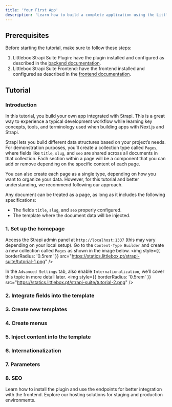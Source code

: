 ```yaml
---
title: 'Your First App'
description: 'Learn how to build a complete application using the Littlebox Strapi Suite Plugin and the Littlebox Strapi Suite Frontend'
---
```


## Prerequisites
Before starting the tutorial, make sure to follow these steps:
1. Littlebox Strapi Suite Plugin: have the plugin installed and configured as described in the [backend documentation](/backend/installation).
2. Littlebox Strapi Suite Frontend: have the frontend installed and configured as described in the [frontend documentation](/frontend/installation).

## Tutorial
### Introduction
In this tutorial, you build your own app integrated with Strapi.
This is a great way to experience a typical development workflow while learning key concepts, tools, and terminology 
used when building apps with Next.js and Strapi.

Strapi lets you build different data structures based on your project’s needs. For demonstration purposes, 
you’ll create a collection type called `Pages`, where fields like `title`, `slug`, and `seo` are shared across all documents 
in that collection. Each section within a page will be a component that you can add or remove depending on the specific 
content of each page. 

You can also create each page as a single type, depending on how you want to organize your data. 
However, for this tutorial and better understanding, we recommend following our approach. 

Any document can be treated as a page, as long as it includes the following specifications:
- The fields `title`, `slug`, and `seo` properly configured.
- The template where the document data will be injected.

### 1. Set up the homepage
Access the Strapi admin panel at `http://localhost:1337` (this may vary depending on your local setup). Go to the `Content-Type Builder` 
and create a new collection called `Pages` as shown in the image below.
<img
  style={{ borderRadius: '0.5rem' }}
  src="https://statics.littlebox.pt/strapi-suite/tutorial-1.png"
/>

In the `Advanced Settings` tab, also enable `Internationalization`, we’ll cover this topic in more detail later.
<img
  style={{ borderRadius: '0.5rem' }}
  src="https://statics.littlebox.pt/strapi-suite/tutorial-2.png"
/>

### 2. Integrate fields into the template

### 3. Create new templates

### 4. Create menus

### 5. Inject content into the template

### 6. Internationalization

### 7. Parameters

### 8. SEO

<CardGroup cols={2}>
  <Card
    title="Backend"
    icon="code"
    href="/backend/introduction"
  >
    Learn how to install the plugin and use the endpoints for better integration with the frontend.
  </Card>
  <Card
    title="Hosting"
    icon="code"
    href="/hosting/plans"
  >
    Explore our hosting solutions for staging and production environments.
  </Card>
</CardGroup>